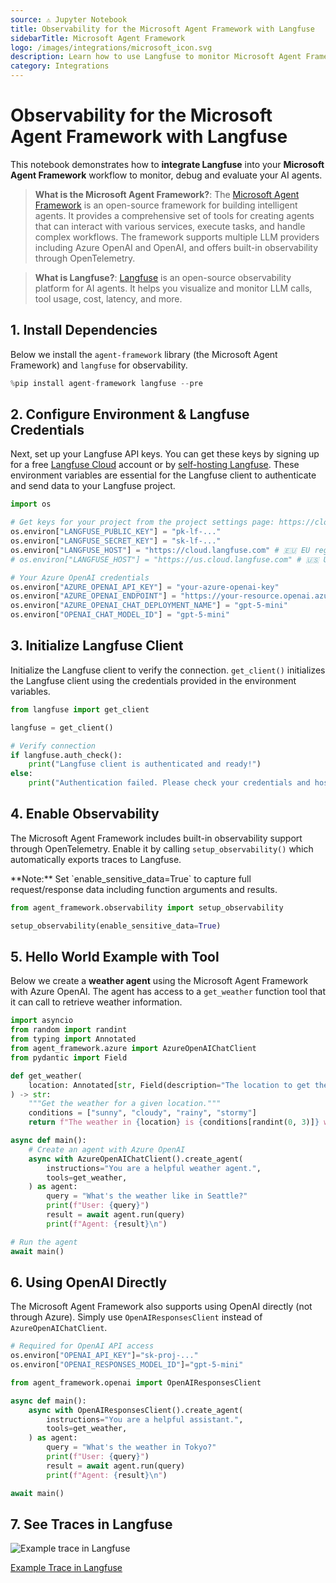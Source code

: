 ```yaml
---
source: ⚠️ Jupyter Notebook
title: Observability for the Microsoft Agent Framework with Langfuse
sidebarTitle: Microsoft Agent Framework
logo: /images/integrations/microsoft_icon.svg
description: Learn how to use Langfuse to monitor Microsoft Agent Framework to debug and evaluate your AI agents
category: Integrations
---
```


# Observability for the Microsoft Agent Framework with Langfuse

This notebook demonstrates how to **integrate Langfuse** into your **Microsoft Agent Framework** workflow to monitor, debug and evaluate your AI agents.

> **What is the Microsoft Agent Framework?**: The [Microsoft Agent Framework](https://github.com/microsoft/agent-framework) is an open-source framework for building intelligent agents. It provides a comprehensive set of tools for creating agents that can interact with various services, execute tasks, and handle complex workflows. The framework supports multiple LLM providers including Azure OpenAI and OpenAI, and offers built-in observability through OpenTelemetry.

> **What is Langfuse?**: [Langfuse](https://langfuse.com/) is an open-source observability platform for AI agents. It helps you visualize and monitor LLM calls, tool usage, cost, latency, and more.

## 1. Install Dependencies

Below we install the `agent-framework` library (the Microsoft Agent Framework) and `langfuse` for observability.


```python
%pip install agent-framework langfuse --pre
```

## 2. Configure Environment & Langfuse Credentials

Next, set up your Langfuse API keys. You can get these keys by signing up for a free [Langfuse Cloud](https://cloud.langfuse.com/) account or by [self-hosting Langfuse](https://langfuse.com/self-hosting). These environment variables are essential for the Langfuse client to authenticate and send data to your Langfuse project.



```python
import os

# Get keys for your project from the project settings page: https://cloud.langfuse.com
os.environ["LANGFUSE_PUBLIC_KEY"] = "pk-lf-..." 
os.environ["LANGFUSE_SECRET_KEY"] = "sk-lf-..." 
os.environ["LANGFUSE_HOST"] = "https://cloud.langfuse.com" # 🇪🇺 EU region
# os.environ["LANGFUSE_HOST"] = "https://us.cloud.langfuse.com" # 🇺🇸 US region

# Your Azure OpenAI credentials
os.environ["AZURE_OPENAI_API_KEY"] = "your-azure-openai-key"
os.environ["AZURE_OPENAI_ENDPOINT"] = "https://your-resource.openai.azure.com/"
os.environ["AZURE_OPENAI_CHAT_DEPLOYMENT_NAME"] = "gpt-5-mini"
os.environ["OPENAI_CHAT_MODEL_ID"] = "gpt-5-mini"
```

## 3. Initialize Langfuse Client

Initialize the Langfuse client to verify the connection. `get_client()` initializes the Langfuse client using the credentials provided in the environment variables.



```python
from langfuse import get_client

langfuse = get_client()

# Verify connection
if langfuse.auth_check():
    print("Langfuse client is authenticated and ready!")
else:
    print("Authentication failed. Please check your credentials and host.")
```

## 4. Enable Observability

The Microsoft Agent Framework includes built-in observability support through OpenTelemetry. Enable it by calling `setup_observability()` which automatically exports traces to Langfuse.

<Callout type="info" emoji="ℹ️">
**Note:** Set `enable_sensitive_data=True` to capture full request/response data including function arguments and results.
</Callout>



```python
from agent_framework.observability import setup_observability

setup_observability(enable_sensitive_data=True)
```

## 5. Hello World Example with Tool

Below we create a **weather agent** using the Microsoft Agent Framework with Azure OpenAI. The agent has access to a `get_weather` function tool that it can call to retrieve weather information.


```python
import asyncio
from random import randint
from typing import Annotated
from agent_framework.azure import AzureOpenAIChatClient
from pydantic import Field

def get_weather(
    location: Annotated[str, Field(description="The location to get the weather for.")],
) -> str:
    """Get the weather for a given location."""
    conditions = ["sunny", "cloudy", "rainy", "stormy"]
    return f"The weather in {location} is {conditions[randint(0, 3)]} with a high of {randint(10, 30)}°C."

async def main():
    # Create an agent with Azure OpenAI
    async with AzureOpenAIChatClient().create_agent(
        instructions="You are a helpful weather agent.",
        tools=get_weather,
    ) as agent:
        query = "What's the weather like in Seattle?"
        print(f"User: {query}")
        result = await agent.run(query)
        print(f"Agent: {result}\n")

# Run the agent
await main()
```

## 6. Using OpenAI Directly

The Microsoft Agent Framework also supports using OpenAI directly (not through Azure). Simply use `OpenAIResponsesClient` instead of `AzureOpenAIChatClient`.


```python
# Required for OpenAI API access
os.environ["OPENAI_API_KEY"]="sk-proj-..."
os.environ["OPENAI_RESPONSES_MODEL_ID"]="gpt-5-mini" 
```


```python
from agent_framework.openai import OpenAIResponsesClient

async def main():
    async with OpenAIResponsesClient().create_agent(
        instructions="You are a helpful assistant.",
        tools=get_weather,
    ) as agent:
        query = "What's the weather in Tokyo?"
        print(f"User: {query}")
        result = await agent.run(query)
        print(f"Agent: {result}\n")

await main()
```

## 7. See Traces in Langfuse

![Example trace in Langfuse](https://langfuse.com/images/cookbook/integration_microsoft-agent-framework/microsoft-agent-framework-example-race.png)

[Example Trace in Langfuse](https://cloud.langfuse.com/project/cloramnkj0002jz088vzn1ja4/traces/232de211-7fcf-45c8-b415-6af0e8cd6eaa)
